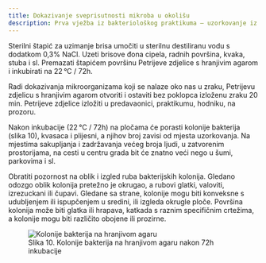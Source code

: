 ```yaml
---
title: Dokazivanje sveprisutnosti mikroba u okolišu
description: Prva vježba iz bakteriološkog praktikuma – uzorkovanje iz okoliša i zraka, inkubacija i promatranje kolonija.
---
```



Sterilni štapić za uzimanje brisa umočiti u sterilnu destiliranu vodu s dodatkom 0,3% NaCl. Uzeti brisove đona cipela, radnih površina, kvaka, stuba i sl. Premazati štapićem površinu Petrijeve zdjelice s hranjivim agarom i inkubirati na 22 °C / 72h.

Radi dokazivanja mikroorganizama koji se nalaze oko nas u zraku, Petrijevu zdjelicu s hranjivim agarom otvoriti i ostaviti bez poklopca izloženu zraku 20 min. Petrijeve zdjelice izložiti u predavaonici, praktikumu, hodniku, na prozoru.

Nakon inkubacije (22 °C / 72h) na pločama će porasti kolonije bakterija (slika 10), kvasaca i plijesni, a njihov broj zavisi od mjesta uzorkovanja. Na mjestima sakupljanja i zadržavanja većeg broja ljudi, u zatvorenim prostorijama, na cesti u centru grada bit će znatno veći nego u šumi, parkovima i sl.

Obratiti pozornost na oblik i izgled ruba bakterijskih kolonija. Gledano odozgo oblik kolonija pretežno je okrugao, a rubovi glatki, valoviti, izrezuckani ili čupavi. Gledane sa strane, kolonije mogu biti konveksne s udubljenjem ili ispupčenjem u sredini, ili izgleda okrugle ploče. Površina kolonija može biti glatka ili hrapava, katkada s raznim specifičnim crtežima, a kolonije mogu biti različito obojene ili prozirne.

<figure style={{ textAlign: 'center' }}>
  <img src="/images/slika10.jpg" alt="Kolonije bakterija na hranjivom agaru" style={{ maxWidth: '400px', margin: '1rem auto' }} />
  <figcaption style={{ fontSize: '0.9rem', color: '#555' }}>
    Slika 10. Kolonije bakterija na hranjivom agaru nakon 72h inkubacije
  </figcaption>
</figure>
